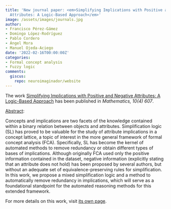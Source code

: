 ```yaml
---
title: 'New journal paper: <em>Simplifying Implications with Positive and Negative
  Attributes: A Logic-Based Approach</em>'
image: /assets/images/journals.jpg
author:
- Francisco Pérez-Gámez
- Domingo López-Rodríguez
- Pablo Cordero
- Ángel Mora
- Manuel Ojeda-Aciego
date: '2022-02-16T00:00:00Z'
categories:
- Formal concept analysis
- Fuzzy logic
comments:
  giscus:
    repo: neuroimaginador/website
---
```


The work <u>Simplifying Implications with Positive and Negative Attributes: A Logic-Based Approach</u> has been published in <em><em>Mathematics, 10</em>(4) 607</em>.

<u>Abstract</u>:



Concepts and implications are two facets of the knowledge contained within a binary relation between objects and attributes. Simplification logic (SL) has proved to be valuable for the study of attribute implications in a concept lattice, a topic of interest in the more general framework of formal concept analysis (FCA). Specifically, SL has become the kernel of automated methods to remove redundancy or obtain different types of bases of implications. Although originally FCA used only the positive information contained in the dataset, negative information (explicitly stating that an attribute does not hold) has been proposed by several authors, but without an adequate set of equivalence-preserving rules for simplification. In this work, we propose a mixed simplification logic and a method to automatically remove redundancy in implications, which will serve as a foundational standpoint for the automated reasoning methods for this extended framework.




For more details on this work, visit <a href='/publications/journals/2022-mdpimathematics'>its own page</a>.
